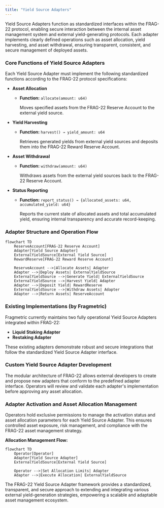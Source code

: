 ```yaml
---
title: "Yield Source Adapters"
---
```


Yield Source Adapters function as standardized interfaces within the FRAG-22 protocol, enabling secure interaction between the internal asset management system and external yield-generating protocols. Each adapter implements clearly defined operations such as asset allocation, yield harvesting, and asset withdrawal, ensuring transparent, consistent, and secure management of deployed assets.

### **Core Functions of Yield Source Adapters**

Each Yield Source Adapter must implement the following standardized functions according to the FRAG-22 protocol specifications:

- **Asset Allocation**
  - **Function:** `allocate(amount: u64)`

    Moves specified assets from the FRAG-22 Reserve Account to the external yield source.
- **Yield Harvesting**
  - **Function:** `harvest() → yield_amount: u64`

    Retrieves generated yields from external yield sources and deposits them into the FRAG-22 Reward Reserve Account.
- **Asset Withdrawal**
  - **Function:** `withdraw(amount: u64)`

    Withdraws assets from the external yield sources back to the FRAG-22 Reserve Account.
- **Status Reporting**
  - **Function:** `report_status() → {allocated_assets: u64, accumulated_yield: u64}`

    Reports the current state of allocated assets and total accumulated yield, ensuring internal transparency and accurate record-keeping.

### **Adapter Structure and Operation Flow**

```mermaid
flowchart TD
    ReserveAccount[FRAG-22 Reserve Account]
    Adapter[Yield Source Adapter]
    ExternalYieldSource[External Yield Source]
    RewardReserve[FRAG-22 Reward Reserve Account]

    ReserveAccount -->|Allocate Assets| Adapter
    Adapter -->|Deploy Assets| ExternalYieldSource
    ExternalYieldSource -->|Generate Yield| ExternalYieldSource
    ExternalYieldSource -->|Harvest Yield| Adapter
    Adapter -->|Deposit Yield| RewardReserve
    ExternalYieldSource -->|Withdraw Assets| Adapter
    Adapter -->|Return Assets| ReserveAccount
```

### **Existing Implementations (by Fragmetric)**

Fragmetric currently maintains two fully operational Yield Source Adapters integrated within FRAG-22:

- **Liquid Staking Adapter**
- **Restaking Adapter**

These existing adapters demonstrate robust and secure integrations that follow the standardized Yield Source Adapter interface.

### **Custom Yield Source Adapter Development**

The modular architecture of FRAG-22 allows external developers to create and propose new adapters that conform to the predefined adapter interface. Operators will review and validate each adapter's implementation before approving any asset allocation.

### **Adapter Activation and Asset Allocation Management**

Operators hold exclusive permissions to manage the activation status and asset allocation parameters for each Yield Source Adapter. This ensures controlled asset exposure, risk management, and compliance with the FRAG-22 asset management strategy.

**Allocation Management Flow:**

```mermaid
flowchart TD
    Operator[Operator]
    Adapter[Yield Source Adapter]
    ExternalYieldSource[External Yield Source]

    Operator -->|Set Allocation Limits| Adapter
    Adapter -->|Execute Allocation| ExternalYieldSource
```

The FRAG-22 Yield Source Adapter framework provides a standardized, transparent, and secure approach to extending and integrating various external yield-generation strategies, empowering a scalable and adaptable asset management ecosystem.